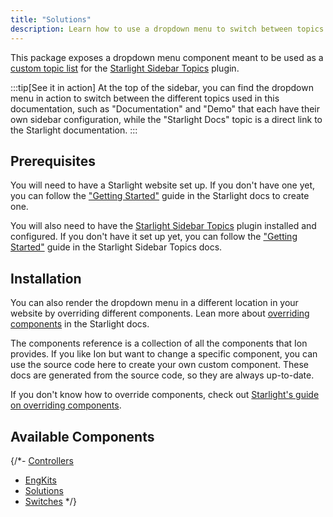 ```yaml
---
title: "Solutions"
description: Learn how to use a dropdown menu to switch between topics in your Starlight website.
---
```


This package exposes a dropdown menu component meant to be used as a [custom topic list](https://starlight-sidebar-topics.netlify.app/docs/guides/custom-topic-list/) for the [Starlight Sidebar Topics](https://starlight-sidebar-topics.netlify.app/) plugin.

:::tip[See it in action]
At the top of the sidebar, you can find the dropdown menu in action to switch between the different topics used in this documentation, such as "Documentation" and "Demo" that each have their own sidebar configuration, while the "Starlight Docs" topic is a direct link to the Starlight documentation.
:::

## Prerequisites

You will need to have a Starlight website set up.
If you don't have one yet, you can follow the ["Getting Started"](https://starlight.astro.build/getting-started) guide in the Starlight docs to create one.

You will also need to have the [Starlight Sidebar Topics](https://starlight-sidebar-topics.netlify.app/) plugin installed and configured.
If you don't have it set up yet, you can follow the ["Getting Started"](https://starlight-sidebar-topics.netlify.app/getting-started) guide in the Starlight Sidebar Topics docs.

## Installation



You can also render the dropdown menu in a different location in your website by overriding different components.
Lean more about [overriding components](https://starlight.astro.build/guides/overriding-components/) in the Starlight docs.

The components reference is a collection of all the components that Ion provides. If you like Ion but want to change a specific component, you can use the source code here to create your own custom component. These docs are generated from the source code, so they are always up-to-date. 

If you don't know how to override components, check out [Starlight's guide on overriding components](https://starlight.astro.build/guides/overriding-components/).

## Available Components

{/*- [Controllers](/docs/Products/controllers/)
- [EngKits](/docs/Products/engkits/)
- [Solutions](/docs/Products/solutions/)
- [Switches](/docs/Products/switches/) */}
